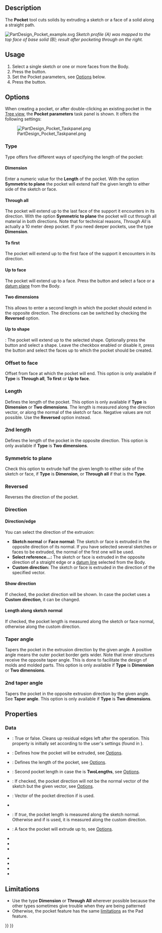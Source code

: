 <languages/>

{{Docnav
|[[PartDesign_AdditiveWedge/ko|쐐기 추가]]
|[[PartDesign_Hole/ko|구멍]]
|[[PartDesign_Workbench/ko|부품설계 작업대]]
|IconL=PartDesign_AdditiveWedge.svg
|IconR=PartDesign_Hole.svg
|IconC=Workbench_PartDesign.svg
}}

{{GuiCommand
|Name=PartDesign Pocket
|MenuLocation=Part Design → Create a substractive feature → Pocket
|Workbenches=[[PartDesign_Workbench|PartDesign]]
|SeeAlso=[[PartDesign_Pad|PartDesign Pad]]
}}

==Description==

The '''Pocket''' tool cuts solids by extruding a sketch or a face of a solid along a straight path.

[[File:PartDesign Pocket example.svg|none]]
''Sketch profile (A) was mapped to the top face of base solid (B); result after pocketing through on the right. ''

==Usage==

# Select a single sketch or one or more faces from the Body.
# Press the {{Button|[[Image:PartDesign_Pocket.svg|16px]] [[PartDesign_Pocket|Pocket]]}} button.
# Set the Pocket parameters, see [[#Options|Options]] below.
# Press the {{Button|OK}} button.

==Options==

When creating a pocket, or after double-clicking an existing pocket in the [[Tree_view|Tree view]], the '''Pocket parameters''' task panel is shown. It offers the following settings:

[[Image:PartDesign_Pocket_Taskpanel.png|frame|left]]

===Type===

Type offers five different ways of specifying the length of the pocket:

====Dimension====

Enter a numeric value for the '''Length''' of the pocket. With the option '''Symmetric to plane''' the pocket will extend half the given length to either side of the sketch or face.

====Through all====

The pocket will extend up to the last face of the support it encounters in its direction. With the option '''Symmetric to plane''' the pocket will cut through all material in both directions. Note that for technical reasons, ''Through All'' is actually a 10 meter deep pocket. If you need deeper pockets, use the type '''Dimension'''.

====To first====

The pocket will extend up to the first face of the support it encounters in its direction.

====Up to face====

The pocket will extend up to a face. Press the {{Button|Select face}} button and select a face or a [[PartDesign_Plane|datum plane]] from the Body.

====Two dimensions====

This allows to enter a second length in which the pocket should extend in the opposite direction. The directions can be switched by checking the '''Reversed''' option.

====Up to shape====

{{Version|1.0}}: The pocket will extend up to the selected shape. Optionally press the {{Button|Select shape}} button and select a shape. Leave the {{Button|Select all faces}} checkbox enabled or disable it, press the {{Button|Select}} button and select the faces up to which the pocket should be created.

=== Offset to face ===

Offset from face at which the pocket will end. This option is only available if '''Type''' is '''Through all''', '''To first''' or '''Up to face'''.

===Length===

Defines the length of the pocket. This option is only available if '''Type''' is '''Dimension''' or '''Two dimensions'''. The length is measured along the direction vector, or along the normal of the sketch or face. Negative values are not possible. Use the '''Reversed''' option instead.

===2nd length===

Defines the length of the pocket in the opposite direction. This option is only available if '''Type''' is '''Two dimensions'''.

=== Symmetric to plane ===

Check this option to extrude half the given length to either side of the sketch or face, if '''Type''' is '''Dimension''', or '''Through all''' if that is the '''Type'''.

=== Reversed ===

Reverses the direction of the pocket.

===Direction===

==== Direction/edge ====

You can select the direction of the extrusion:

* '''Sketch normal''' or '''Face normal:''' The sketch or face is extruded in the opposite direction of its normal. If you have selected several sketches or faces to be extruded, the normal of the first one will be used.
* '''Select reference...:''' The sketch or face is extruded in the opposite direction of a straight edge or a [[PartDesign_Line|datum line]] selected from the Body.
* '''Custom direction:''' The sketch or face is extruded in the direction of the specified vector.

==== Show direction ====

If checked, the pocket direction will be shown. In case the pocket uses a '''Custom direction''', it can be changed.

==== Length along sketch normal ====

If checked, the pocket length is measured along the sketch or face normal, otherwise along the custom direction.

=== Taper angle ===

Tapers the pocket in the extrusion direction by the given angle. A positive angle means the outer pocket border gets wider. Note that inner structures receive the opposite taper angle. This is done to facilitate the design of molds and molded parts. This option is only available if '''Type''' is '''Dimension''' or '''Two dimensions'''.

=== 2nd taper angle ===

Tapers the pocket in the opposite extrusion direction by the given angle. See '''Taper angle'''. This option is only available if '''Type''' is '''Two dimensions'''.

==Properties==

===Data===

{{TitleProperty|Part Design}}

* {{PropertyData|Refine|Bool}}: True or false. Cleans up residual edges left after the operation. This property is initially set according to the user's settings (found in {{MenuCommand|Preferences → Part Design → General → Model settings}}).

{{TitleProperty|Pocket}}

* {{PropertyData|Type|Enumeration}}: Defines how the pocket will be extruded, see [[#Options|Options]].
* {{PropertyData|Length|Length}}: Defines the length of the pocket, see [[#Options|Options]].
* {{PropertyData|Length2|Length}}: Second pocket length in case the {{PropertyData|Type}} is '''TwoLengths''', see [[#Options|Options]].
* {{PropertyData|Use Custom Vector|Bool}}: If checked, the pocket direction will not be the normal vector of the sketch but the given vector, see [[#Options|Options]].
* {{PropertyData|Direction|Vector}}: Vector of the pocket direction if {{PropertyData|Use Custom Vector}} is used.
* {{PropertyData|Reference Axis|LinkSub}}
* {{PropertyData|Along Sketch Normal|Bool}}: If ''true'', the pocket length is measured along the sketch normal. Otherwise and if {{PropertyData|Use Custom Vector}} is used, it is measured along the custom direction.
* {{PropertyData|Up To Face|LinkSub}}: A face the pocket will extrude up to, see [[#Options|Options]].
* {{PropertyData|Offset|Length}}
* {{PropertyData|Taper Angle|Angle}}
* {{PropertyData|Taper Angle2|Angle}}

{{TitleProperty|Sketch Based}}

* {{PropertyData|Profile|LinkSub}}
* {{PropertyData|Midplane|Bool}}
* {{PropertyData|Reversed|Bool}}
* {{PropertyData|Allow Multi Face|Bool}}

==Limitations==

* Use the type '''Dimension''' or '''Through All''' wherever possible because the other types sometimes give trouble when they are being patterned
* Otherwise, the pocket feature has the same [[PartDesign_Pad#Limitations|limitations]] as the Pad feature.


{{Docnav
|[[PartDesign_AdditiveWedge/ko|쐐기 추가]]
|[[PartDesign_Hole/ko|구멍]]
|[[PartDesign_Workbench/ko|부품설계 작업대]]
|IconL=PartDesign_AdditiveWedge.svg
|IconR=PartDesign_Hole.svg
|IconC=Workbench_PartDesign.svg
}}

{{PartDesign Tools navi{{#translation:}}}}
{{Userdocnavi{{#translation:}}}}